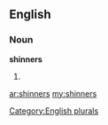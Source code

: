 ==English==

===Noun===
'''shinners'''

# {{plural of|[[shinner]]}}

[[Category:English plurals]]

[[ar:shinners]]
[[my:shinners]]